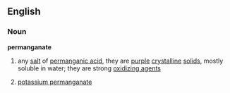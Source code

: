 ==English==
===Noun===
'''permanganate'''
#{{chemistry}} any [[salt]] of [[permanganic acid]], they are [[purple]] [[crystalline]] [[solid]]s, mostly soluble in water; they are strong [[oxidizing agent]]s
# [[potassium permanganate]]